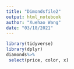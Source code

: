 ```yaml
---
title: "Dimondsfile2"
output: html_notebook
author: "Xuehao Wang"
date: "03/18/2021"
---
```


```r
library(tidyverse)
library(dplyr)
diamonds%>%
 select(price, color, x)
```

